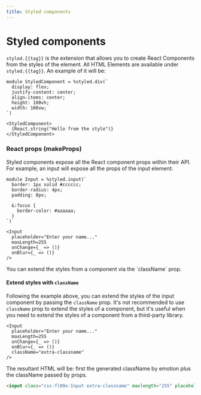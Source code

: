 ```yaml
---
title: Styled components
---
```



# Styled components

`styled.{{tag}}` is the extension that allows you to create React Components from the styles of the element.
All HTML Elements are available under `styled.{{tag}}`. An example of it will be:

```rescript
module StyledComponent = %styled.div(`
  display: flex;
  justify-content: center;
  align-items: center;
  height: 100vh;
  width: 100vw;
`)

<StyledComponent>
  {React.string("Hello from the style")}
</StyledComponent>
```

### React props (makeProps)

Styled components expose all the React component props within their API. For example, an input will expose all the props of the input element:

```rescript
module Input = %styled.input(`
  border: 1px solid #cccccc;
  border-radius: 4px;
  padding: 8px;

  &:focus {
    border-color: #aaaaaa;
  }
`)

<Input
  placeholder="Enter your name..."
  maxLength=255
  onChange={_ => ()}
  onBlur={_ => ()}
/>
```

<Callout>
  You can extend the styles from a component via the `className` prop.
</Callout>

#### Extend styles with `className`

Following the example above, you can extend the styles of the input component by passing the `className` prop.
It's not recommended to use `className` prop to extend the styles of a component, but it's useful when you need to extend the styles of a component from a third-party library.

```rescript {8}
<Input
  placeholder="Enter your name..."
  maxLength=255
  onChange={_ => ()}
  onBlur={_ => ()}
  className="extra-classname"
/>
```

The resultant HTML will be: first the generated className by emotion plus the className passed by props.
```html
<input class="css-fl09o-Input extra-classname" maxlength="255" placeholder="Enter your name...">
```
